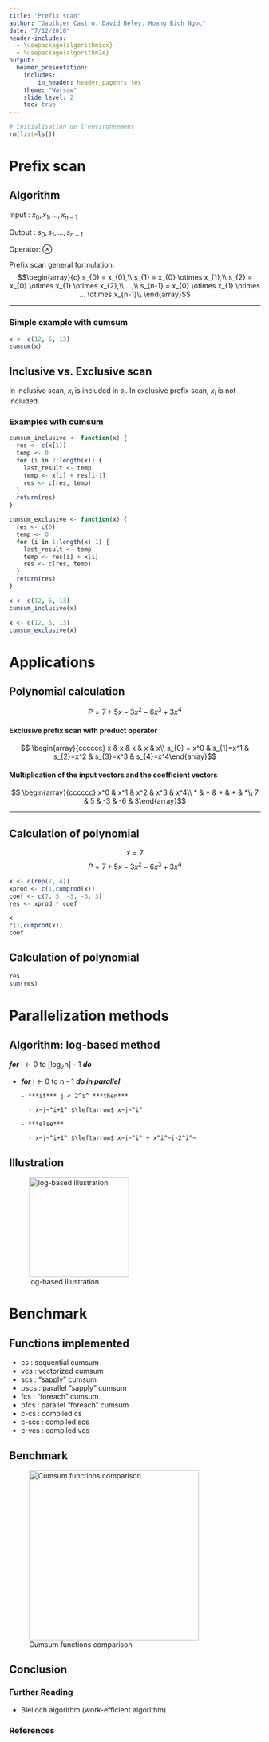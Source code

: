 ```yaml
---
title: "Prefix scan"
author: "Gauthier Castro, David Beley, Hoang Bich Ngoc"
date: "7/12/2018"
header-includes:
  - \usepackage{algorithmicx}
  - \usepackage{algorithm2e}
output: 
  beamer_presentation:
    includes:
        in_header: header_pagenrs.tex
    theme: "Warsaw"
    slide_level: 2
    toc: true
---
```


```r
# Initialisation de l'environnement
rm(list=ls())
```

# Prefix scan

## Algorithm 

Input : $x_{0}, x_{1},...,x_{n-1}$

Output : $s_{0}, s_{1},...,s_{n-1}$

Operator: $\otimes$

Prefix scan general formulation:
$$\begin{array}{c}
  s_{0} = x_{0},\\
  s_{1} = x_{0} \otimes x_{1},\\
  s_{2} = x_{0} \otimes x_{1} \otimes x_{2},\\
  ...,\\
  s_{n-1} = x_{0} \otimes x_{1} \otimes ... \otimes x_{n-1}\\ \end{array}$$
  
***

### Simple example with cumsum

```r
x <- c(12, 5, 13)
cumsum(x)
```

## Inclusive vs. Exclusive scan

In inclusive scan, $x_{i}$ is included in $s_{i}$. In exclusive prefix scan, $x_{i}$ is not included.

<!--
COMMENTAIRE
\begin{table}[]
\centering
\begin{tabular}{|l|l|}
\hline
Inclusive scan & Exclusive scan \\ \hline
$s_{0} = x_{0}$ & $s_{0} = 0$\\
$s_{1} = x_{0} \otimes x_{1}$ & $s_{1} = x_{0}$\\
$...$ & $...$\\
$x_{n-1} = x_{0} \otimes x_{1} \otimes ... \otimes x_{n-1}$ & $ x_{n-1} = x_{0} \otimes x_{1} \otimes ... \otimes x_{n-2}$\\ \hline
\end{tabular}
\end{table}

-->

### Examples with cumsum

```r
cumsum_inclusive <- function(x) {
  res <- c(x[1])
  temp <- 0
  for (i in 2:length(x)) {
    last_result <- temp
    temp <- x[i] + res[i-1]
    res <- c(res, temp)
  }
  return(res)
}

cumsum_exclusive <- function(x) {
  res <- c(0)
  temp <- 0
  for (i in 1:length(x)-1) {
    last_result <- temp
    temp <- res[i] + x[i]
    res <- c(res, temp)
  }
  return(res)
}
```

```r
x <- c(12, 5, 13)
cumsum_inclusive(x)
```

```r
x <- c(12, 5, 13)
cumsum_exclusive(x)
```

# Applications

## Polynomial calculation

$$P = 7 + 5x - 3x^2 - 6x^3 + 3x^4$$

#### Exclusive prefix scan with product operator 

$$ \begin{array}{cccccc}
  x & x & x & x & x\\
  s_{0} = x^0 & s_{1}=x^1 & s_{2}=x^2 & s_{3}=x^3 & s_{4}=x^4\end{array}$$

#### Multiplication of the input vectors and the coefficient vectors

$$ \begin{array}{cccccc}
  x^0 & x^1 & x^2 & x^3 & x^4\\
  * & * & * & * & *\\
  7 & 5 & -3 & -6 & 3\end{array}$$
  
***

## Calculation of polynomial

$$ x=7 $$
$$P = 7 + 5x - 3x^2 - 6x^3 + 3x^4$$

```r
x <- c(rep(7, 4))
xprod <- c(1,cumprod(x))
coef <- c(7, 5, -3, -6, 3)
res <- xprod * coef
```

```r
x
c(1,cumprod(x))
coef
```

## Calculation of polynomial

```r
res
sum(res)
```

# Parallelization methods

<!--
## Algorithm

### log-based method

```r
for i <- 0 to [log_2 n] - 1 do
  for j <- 0 do n - 1 do in parallel
    if j < 2^i then
      x^(i+1)_{j} <- x^i_j
    else
      x^(i+1)_{j} <- x^i_j + x^i_(j-2^i)
```
-->

## Algorithm: log-based method

***for*** i $\leftarrow$ 0 to [log~2~n] - 1 ***do***

- ***for*** j $\leftarrow$ 0 to n - 1 ***do in parallel***

      - ***if*** j < 2^i^ ***then***
        
        - x~j~^i+1^ $\leftarrow$ x~j~^i^
          
      - ***else***  
        
        - x~j~^i+1^ $\leftarrow$ x~j~^i^ + x^i^~j-2^i^~ 

## Illustration

![log-based Illustration](schema.png){width=200px}

<!--
- 
- Hillis and Steele
1980

- Blelloch 
a work-efficient data-parallel algorithm
1990

- Brent-Kung

- Kogge-Stone

- Sklansky

- Han-Carlson

- Daniel Horn (2005)

3 algorithms:

- bottom-up

- top-down

Work-efficiency :

An algorithm is considered to be work-efficient if its work complexity scales linearly with the size of input data.
-->

# Benchmark

## Functions implemented

- cs : sequential cumsum
- vcs : vectorized cumsum
- scs : "sapply" cumsum
- pscs : parallel "sapply" cumsum
- fcs : "foreach" cumsum
- pfcs : parallel "foreach" cumsum
- c-cs : compiled cs
- c-scs : compiled scs
- c-vcs : compiled vcs

## Benchmark

![Cumsum functions comparison](bench.png){width=340px}

<!--
## Cumsum comparisons

```r
test <- runif(1e2)
bench <- microbenchmark::microbenchmark(cumsum_inclusive(test),
                               cumsum_exclusive(test),
                               cumsum(test))
ggplot2::autoplot(bench)
```
-->

## Conclusion

### Further Reading

- Blelloch algorithm (work-efficient algorithm)

### References


